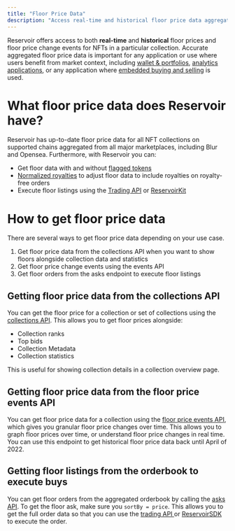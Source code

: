 ```yaml
---
title: "Floor Price Data"
description: "Access real-time and historical floor price data aggregated from across major NFT marketplaces."
---
```


Reservoir offers access to both **real-time** and **historical** floor prices and floor price change events for NFTs in a particular collection. Accurate aggregated floor price data is important for any application or use where users benefit from market context, including [wallet & portfolios](/docs/walletportfolio-app), [analytics applications](/docs/data-and-analytics), or any application where [embedded buying and selling](/docs/embedded-buying-selling) is used.

# What floor price data does Reservoir have?

Reservoir has up-to-date floor price data for all NFT collections on supported chains aggregated from all major marketplaces, including Blur and Opensea. Furthermore, with Reservoir you can:

* Get floor data with and without [flagged tokens](/reference/gettokensflagchangesv1)
* [Normalized royalties](/docs/royalties) to adjust floor data to include royalties on royalty-free orders
* Execute floor listings using the [Trading API](/docs/trading-data-apis) or [ReservoirKit](/docs/reservoirkit)

# How to get floor price data

There are several ways to get floor price data depending on your use case.

1. Get floor price data from the collections API when you want to show floors alongside collection data and statistics
2. Get floor price change events using the events API
3. Get floor orders from the asks endpoint to execute floor listings

## Getting floor price data from the collections API

You can get the floor price for a collection or set of collections using the [collections API](/reference/getcollectionsv5). This allows you to get floor prices alongside:

* Collection ranks
* Top bids
* Collection Metadata
* Collection statistics

This is useful for showing collection details in a collection overview page.

## Getting floor price data from the floor price events API

You can get floor price data for a collection using the [floor price events API](/reference/geteventscollectionsflooraskv2), which gives you granular floor price changes over time. This allows you to graph floor prices over time, or understand floor price changes in real time. You can use this endpoint to get historical floor price data back until April of 2022.

## Getting floor listings from the orderbook to execute buys

You can get floor orders from the aggregated orderbook by calling the [asks API](/reference/getordersasksv4). To get the floor ask, make sure you `sortBy = price`. This allows you to get the full order data so that you can use the [trading API ](/docs/trading-data-apis)or [ReservoirSDK](/reference/reservoir-sdk-jstsnode) to execute the order.
